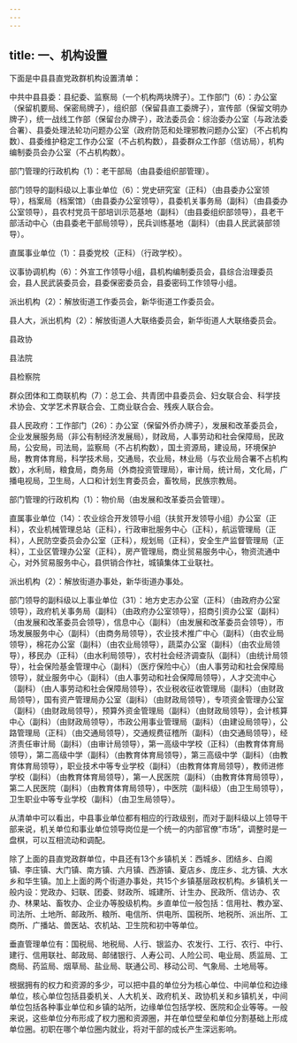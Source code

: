 ```yaml
---
---
---
```

title: 一、机构设置
---

下面是中县县直党政群机构设置清单：

中共中县县委：县纪委、监察局（一个机构两块牌子）。工作部门（6）：办公室（保留机要局、保密局牌子），组织部（保留县直工委牌子），宣传部（保留文明办牌子），统一战线工作部（保留台办牌子），政法委员会：综治委办公室（与政法委合署）、县委处理法轮功问题办公室（政府防范和处理邪教问题办公室）（不占机构数）、县委维护稳定工作办公室（不占机构数），县委群众工作部（信访局），机构编制委员会办公室（不占机构数）。

部门管理的行政机构（1）：老干部局（由县委组织部管理）。

部门领导的副科级以上事业单位（6）：党史研究室（正科）（由县委办公室领导），档案局（档案馆）（由县委办公室领导），县委机关事务局（副科）（由县委办公室领导），县农村党员干部培训示范基地（副科）（由县委组织部领导），县老干部活动中心（由县委老干部局领导），民兵训练基地（副科）（由县人民武装部领导）。

直属事业单位（1）：县委党校（正科）（行政学校）。

议事协调机构（6）：外宣工作领导小组，县机构编制委员会，县综合治理委员会，县人民武装委员会，县委保密委员会，县委密码工作领导小组。

派出机构（2）：解放街道工作委员会，新华街道工作委员会。

县人大，派出机构（2）：解放街道人大联络委员会，新华街道人大联络委员会。

县政协

县法院

县检察院

群众团体和工商联机构（7）：总工会、共青团中县委员会、妇女联合会、科学技术协会、文学艺术界联合会、工商业联合会、残疾人联合会。

县人民政府：工作部门（26）：办公室（保留外侨办牌子），发展和改革委员会，企业发展服务局（非公有制经济发展局），财政局，人事劳动和社会保障局，民政局，公安局，司法局，监察局（不占机构数），国土资源局，建设局，环境保护局，教育体育局，科学技术局，交通局，农业局，林业局（与农业局合署不占机构数），水利局，粮食局，商务局（外商投资管理局），审计局，统计局，文化局，广播电视局，卫生局，人口和计划生育委员会，畜牧局，民族宗教局。

部门管理的行政机构（1）：物价局（由发展和改革委员会管理）。

直属事业单位（14）：农业综合开发领导小组（扶贫开发领导小组）办公室（正科），农业机械管理总站（正科），行政审批服务中心（正科），航运管理局（正科），人民防空委员会办公室（正科），规划局（正科），安全生产监督管理局（正科），工业区管理办公室（正科），房产管理局，商业贸易服务中心，物资流通中心，对外贸易服务中心，县供销合作社，城镇集体工业联社。

派出机构（2）：解放街道办事处，新华街道办事处。

部门领导的副科级以上事业单位（31）：地方史志办公室（正科）（由政府办公室领导），政府机关事务局（副科）（由政府办公室领导），招商引资办公室（副科）（由发展和改革委员会领导），信息中心（副科）（由发展和改革委员会领导），市场发展服务中心（副科）（由商务局领导），农业技术推广中心（副科）（由农业局领导），棉花办公室（副科）（由农业局领导），蔬菜办公室（副科）（由农业局领导），移民办（正科）（由水利局领导），农村社会经济调查队（副科）（由统计局领导），社会保险基金管理中心（副科）（医疗保险中心）（由人事劳动和社会保障局领导），就业服务中心（副科）（由人事劳动和社会保障局领导），人才交流中心（副科）（由人事劳动和社会保障局领导），农业税收征收管理局（副科）（由财政局领导），国有资产管理局办公室（副科）（由财政局领导），专项资金管理办公室（副科）（由财政局领导），预算外资金管理局（副科）（由财政局领导），会计核算中心（副科）（由财政局领导），市政公用事业管理局（副科）（由建设局领导），公路管理局（正科）（由交通局领导），交通规费征稽所（副科）（由交通局领导），经济责任审计局（副科）（由审计局领导），第一高级中学校（正科）（由教育体育局领导），第二高级中学（副科）（由教育体育局领导），第三高级中学（副科）（由教育体育局领导），职业技术中等专业学校（副科）（由教育体育局领导），教师进修学校（副科）（由教育体育局领导），第一人民医院（副科）（由教育体育局领导），第二人民医院（副科）（由教育体育局领导），中医院（副科级）（由卫生局领导），卫生职业中等专业学校（副科）（由卫生局领导）。

从清单中可以看出，中县事业单位都有相应的行政级别，而对于副科级以上领导干部来说，机关单位和事业单位领导岗位是一个统一的内部官僚“市场”，调整时是一盘棋，可以互相流动和调配。

除了上面的县直党政群单位，中县还有13个乡镇机关：西城乡、团结乡、白阁镇、李庄镇、大门镇、南方镇、六月镇、西游镇、夏店乡、庞庄乡、北方镇、大水乡和华生镇。加上上面的两个街道办事处，共15个乡镇基层政权机构。乡镇机关一般内设：党政办、妇联、团委、财政所、城建所、计生办、民政所、信访办、农办、林果站、畜牧办、企业办等股级机构。乡直单位一般包括：信用社、教办室、司法所、土地所、邮政所、粮所、电信所、供电所、国税所、地税所、派出所、工商所、广播站、兽医站、农机站、卫生院和初中等单位。

垂直管理单位有：国税局、地税局、人行、银监办、农发行、工行、农行、中行、建行、信用联社、邮政局、邮储银行、人寿公司、人险公司、电业局、质监局、工商局、药监局、烟草局、盐业局、联通公司、移动公司、气象局、土地局等。

根据拥有的权力和资源的多少，可以把中县的单位分为核心单位、中间单位和边缘单位，核心单位包括县委机关、人大机关、政府机关、政协机关和乡镇机关，中间单位包括各种事业单位和乡镇的站所，边缘单位包括学校、医院和企业等等。一般来说，这些单位分布形成了权力圈和资源圈，并在单位壁垒和单位分割基础上形成单位圈。初职在哪个单位圈内就业，将对干部的成长产生深远影响。

